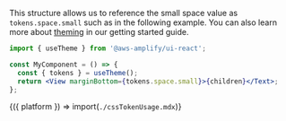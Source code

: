 
This structure allows us to reference the small space value as `tokens.space.small` such as in the following example. You can also learn more about [theming](/theming#getting-started) in our getting started guide.

```jsx
import { useTheme } from '@aws-amplify/ui-react';

const MyComponent = () => {
  const { tokens } = useTheme();
  return <View marginBottom={tokens.space.small}>{children}</Text>;
};
```

<Fragment>{({ platform }) => import(`./cssTokenUsage.mdx`)}</Fragment>

